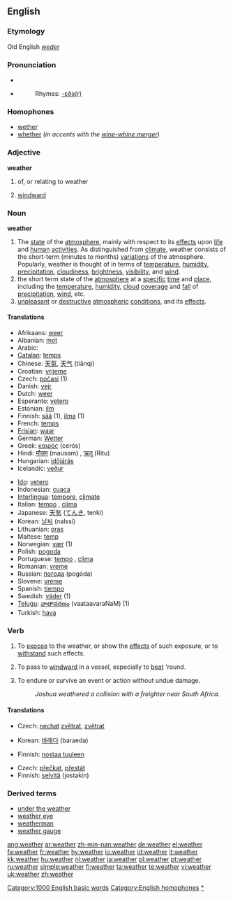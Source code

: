 ==English==

===Etymology===
Old English ''[[weder]]''

===Pronunciation===
*{{IPA|/ˈwɛðɚ/}}
*{{audio|en-us-weather.ogg|Audio (US)}}
*:Rhymes: [[Rhymes:English:-ɛðə(r)|-ɛðə(r)]]

===Homophones===
*[[wether]]
*[[whether]] (''in accents with the [[wine-whine merger]]'')

===Adjective===
'''weather'''

# of, or relating to weather
# {{nautical}} [[windward]]

===Noun===
'''weather'''

# The [[state]] of the [[atmosphere]], mainly with respect to its [[effects]] upon [[life]] and [[human]] [[activities]]. As distinguished from [[climate]], weather consists of the short-term (minutes to months) [[variations]] of the atmosphere. Popularly, weather is thought of in terms of [[temperature]], [[humidity]], [[precipitation]], [[cloudiness]], [[brightness]], [[visibility]], and [[wind]].
# the short term state of the [[atmosphere]] at a [[specific]] [[time]] and [[place]], including the [[temperature]], [[humidity]], [[cloud]] [[cover]]age and [[fall]] of [[precipitation]], [[wind]], etc.
# [[unpleasant]] or [[destructive]] [[atmospheric]] [[condition]]s, and its [[effect]]s.

====Translations====
{{top}}
*Afrikaans: [[weer]]
*Albanian: [[mot]] {{m}}
*Arabic: {{ARchar|[[طقس]]}} {{unicode|(ʈaqs)}} {{m}}
*[[Catalan]]: [[temps]] {{m}}
*Chinese: [[天氣]], [[天气]] (tiānqì)
*Croatian: [[vrijeme]] {{n}}
*Czech: [[počasí]] {{n}} (1)
*Danish: [[vejr]] {{n}}
*Dutch: [[weer]] {{n}}
*Esperanto: [[vetero]]
*Estonian: [[ilm]]
*Finnish: [[sää]] (1), [[ilma]] (1)
*French: [[temps]] {{m}}
*[[Frisian]]: [[waar]] {{n}}
*German: [[Wetter]] {{n}}
*Greek: [[καιρός]] (cerós) {{m}}
*Hindi: [[मौसम]] (mausam) {{m}}, [[ऋतु]] (Ritu) {{m}}
*Hungarian: [[időjárás]]
*Icelandic: [[veður]] {{n}}
{{mid}}
*[[Ido]]: [[vetero]]
*Indonesian: [[cuaca]]
*[[Interlingua]]: [[tempore]], [[climate]]
*Italian: [[tempo]] {{m}}, [[clima]] {{m}}
*Japanese: [[天気]] ([[てんき]], tenki)
*Korean: [[날씨]] (nalssi)
*Lithuanian: [[oras]] {{m}}
*Maltese: [[temp]] {{m}}
*Norwegian: [[vær]] {{n}} (1)
*Polish: [[pogoda]] {{f}}
*Portuguese: [[tempo]] {{m}}, [[clima]] {{m}}
*Romanian: [[vreme]] {{f}}
*Russian: [[погода]] (pogóda) {{f}}
*Slovene: [[vreme]] {{n}}
*Spanish: [[tiempo]] {{m}}
*Swedish: [[väder]] {{n}} (1)
*[[Telugu]]: [[వాతావరణం]] (vaataavaraNaM) (1)
*Turkish: [[hava]]
{{bottom}}

===Verb===
{{en-verb}}

# To [[expose]] to the weather, or show the [[effect]]s of such exposure, or to [[withstand]] such effects.
# {{nautical}} To pass to [[windward]] in a vessel, especially to [[beat]] 'round.
# {{nautical}} To endure or survive an event or action without undue damage.
#: ''Joshua weathered a collision with a freighter near South Africa.''

====Translations====
{{trans-top|to expose to weather}}
*Czech: [[nechat]] [[zvětrat]], [[zvětrat]]
{{trans-mid}}
*Korean: [[바래다]] (baraeda)
{{trans-bottom}}

{{trans-top|to pass to windward}}
*Finnish: [[nostaa tuuleen]]
{{trans-bottom}}

{{trans-top|to endure an event}}
*Czech: [[přečkat]], [[přestát]]
*Finnish: [[selvitä]] (jostakin)
{{trans-bottom}}

===Derived terms===
*[[under the weather]]
*[[weather eye]]
*[[weatherman]]
*[[weather gauge]]

[[Category:1000 English basic words]]
[[Category:English homophones]]
[[Category:Weather|*]]

[[ang:weather]]
[[ar:weather]]
[[zh-min-nan:weather]]
[[de:weather]]
[[el:weather]]
[[fa:weather]]
[[fr:weather]]
[[hy:weather]]
[[io:weather]]
[[id:weather]]
[[it:weather]]
[[kk:weather]]
[[hu:weather]]
[[nl:weather]]
[[ja:weather]]
[[pl:weather]]
[[pt:weather]]
[[ru:weather]]
[[simple:weather]]
[[fi:weather]]
[[ta:weather]]
[[te:weather]]
[[vi:weather]]
[[uk:weather]]
[[zh:weather]]